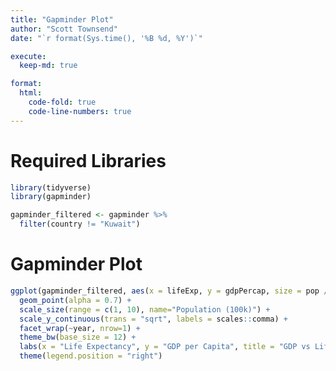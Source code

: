 ```yaml
---
title: "Gapminder Plot"
author: "Scott Townsend"
date: "`r format(Sys.time(), '%B %d, %Y')`"

execute:
  keep-md: true

format:
  html:
    code-fold: true
    code-line-numbers: true
---
```


# Required Libraries

```r
library(tidyverse)
library(gapminder)

gapminder_filtered <- gapminder %>% 
  filter(country != "Kuwait")
```

# Gapminder Plot

```r
ggplot(gapminder_filtered, aes(x = lifeExp, y = gdpPercap, size = pop / 100000, color = continent)) +
  geom_point(alpha = 0.7) +
  scale_size(range = c(1, 10), name="Population (100k)") +
  scale_y_continuous(trans = "sqrt", labels = scales::comma) + 
  facet_wrap(~year, nrow=1) +
  theme_bw(base_size = 12) +
  labs(x = "Life Expectancy", y = "GDP per Capita", title = "GDP vs Life Expectancy") +
  theme(legend.position = "right")

```
